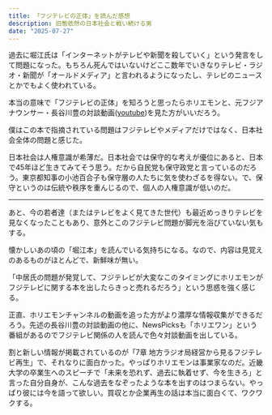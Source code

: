 ```yaml
---
title: 「フジテレビの正体」を読んだ感想
description: 旧態依然の日本社会と戦い続ける男
date: "2025-07-27"
---
```


過去に堀江氏は「インターネットがテレビや新聞を殺していく」という発言をして問題になった。もちろん死んではいないけどここ数年でいきなりテレビ・ラジオ・新聞が「オールドメディア」と言われるようになったし、テレビのニュースとかでもよく使われている。

本当の意味で「フジテレビの正体」を知ろうと思ったらホリエモンと、元フジアナウンサー・長谷川豊の対談動画([youtube](https://youtu.be/V7xXAJ7upeQ?si=-yjaiA9DeKi4I6NX))を見た方がいいだろう。

僕はこの本で指摘されている問題はフジテレビやメディアだけではなく、日本社会全体の問題と感じた。

日本社会は人権意識が希薄だ。日本社会では保守的な考えが優位にあると、日本で45年ほど生きてみてそう思う。だから自民党も保守政党と言っているのだろう。東京都知事の小池百合子も保守層の人たちに気を使わざるを得ない。で、保守というのは伝統や秩序を重んじるので、個人の人権意識が低いのだ。

---

あと、今の若者達（またはテレビをよく見てきた世代）も最近めっきりテレビを見なくなったこともあり、意外とこのフジテレビ問題が脚光を浴びていない気もする。

懐かしいあの頃の「堀江本」を読んでいる気持ちになる。なので、内容は見覚えのあるものがほとんどで、新鮮味が無い。

「中居氏の問題が発覚して、フジテレビが大変なこのタイミングにホリエモンがフジテレビに関する本を出したらきっと売れるだろう」という思惑を強く感じる。

正直、ホリエモンチャンネルの動画を追った方がより濃厚な情報収集ができるだろう。先述の長谷川豊の対談動画の他に、NewsPicksも「ホリエワン」という番組があるのでフジテレビ関係の人を読んで色々対談動画を出している。

割と新しい情報が掲載されているのが「7章 地方ラジオ局経営から見るフジテレビ再生」で、それなりに面白かった。やっぱりホリエモンは事業家なのだ。近畿大学の卒業生へのスピーチで「未来を恐れず、過去に執着せず、今を生きろ」と言った自分自身が、こんな過去をなぞったような本を出すのはつまらない。やっぱり彼には今を語って欲しい。買収とか企業再生の話は本当に面白くて、ワクワクする。
